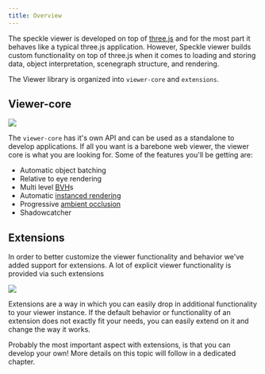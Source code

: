 ```yaml
---
title: Overview
---
```


The speckle viewer is developed on top of [three.js](https://threejs.org/) and for the most part it behaves like a typical three.js application. However, Speckle viewer builds custom functionality on top of three.js when it comes to loading and storing data, object interpretation, scenegraph structure, and rendering.

The Viewer library is organized into `viewer-core` and `extensions`.

## Viewer-core

<Frame>
  <img src="/images/dev/viewer/viewer-core.png" />
</Frame>

The `viewer-core` has it's own API and can be used as a standalone to develop applications. If all you want is a barebone web viewer, the viewer core is what you are looking for. Some of the features you'll be getting are:

- Automatic object batching
- Relative to eye rendering
- Multi level [BVH](https://en.wikipedia.org/wiki/Bounding_volume_hierarchy)s
- Automatic [instanced rendering](https://en.wikipedia.org/wiki/Geometry_instancing)
- Progressive [ambient occlusion](https://en.wikipedia.org/wiki/Ambient_occlusion)
- Shadowcatcher

## Extensions

In order to better customize the viewer functionality and behavior we've added support for extensions. A lot of explicit viewer functionality is provided via such extensions

<Frame>
  <img src="/images/dev/viewer/extensions_core.png" />
</Frame>

Extensions are a way in which you can easily drop in additional functionality to your viewer instance. If the default behavior or functionality of an extension does not exactly fit your needs, you can easily extend on it and change the way it works.

<Note>Probably the most important aspect with extensions, is that you can develop your own! More details on this topic will follow in a dedicated chapter.</Note>